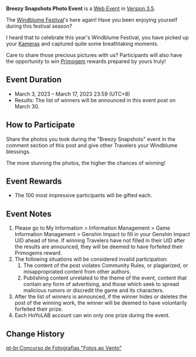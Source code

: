 {{Event
|name              = Breezy Snapshots Photo Event
|image             = Breezy Snapshots Photo Event.jpg
|type              = Web
|group             = Fanart
|time_known        = yes
|time_start        = 2023-03-03 00:00:00
|time_start_offset = GMT+8
|time_end          = 2023-03-17 23:59:59
|time_end_offset   = GMT+8
|link              = https://www.hoyolab.com/article/16731227
}}

'''Breezy Snapshots Photo Event''' is a [[Web Event]] in [[Version 3.5]].

The [[Windblume's Breath|Windblume Festival]]'s here again! Have you been enjoying yourself during this festival season?

I heard that to celebrate this year's Windblume Festival, you have picked up your [[Kamera]]s and captured quite some breathtaking moments.

Care to share those precious pictures with us? Participants will also have the opportunity to win [[Primogem]] rewards prepared by yours truly!

==Event Duration==
* March 3, 2023 – March 17, 2023 23:59 (UTC+8)
* Results: The list of winners will be announced in this event post on March 30.

==How to Participate==
Share the photos you took during the "Breezy Snapshots" event in the comment section of this post and give other Travelers your Windblume blessings.

The more stunning the photos, the higher the chances of winning!

==Event Rewards==
* The 100 most impressive participants will be gifted {{Item|Primogem|x=100}} each.

==Event Notes==
# Please go to My Information > Information Management > Game Information Management > Genshin Impact to fill in your Genshin Impact UID ahead of time. If winning Travelers have not filled in their UID after the results are announced, they will be deemed to have forfeited their Primogems reward.
# The following situations will be considered invalid participation:
## The content of the post violates Community Rules, or plagiarized, or misappropriated content from other authors.
## Publishing content unrelated to the theme of the event, content that contain any form of advertising, and those which seek to spread malicious rumors or discredit the game and its characters.
# After the list of winners is announced, if the winner hides or deletes the post of the winning work, the winner will be deemed to have voluntarily forfeited their prize.
# Each HoYoLAB account can win only one prize during the event.

==Change History==
{{Change History|3.5}}

[[pt-br:Concurso de Fotografias "Fotos ao Vento"]]